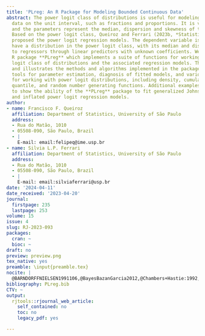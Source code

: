 ```yaml
---
title: 'PLreg: An R Package for Modeling Bounded Continuous Data'
abstract: The power logit class of distributions is useful for modeling continuous
  data on the unit interval, such as fractions and proportions. It is very flexible
  and the parameters represent the median, dispersion and skewness of the distribution.
  Based on the power logit class, Queiroz and Ferrari (2023b, *Statistical Modelling*)
  proposed the power logit regression models. The dependent variable is assumed to
  have a distribution in the power logit class, with its median and dispersion linked
  to regressors through linear predictors with unknown coefficients. We present the
  R package **PLreg** which implements a suite of functions for working with power
  logit class of distributions and the associated regression models. This paper describes
  and illustrates the methods and algorithms implemented in the package, including
  tools for parameter estimation, diagnosis of fitted models, and various helper functions
  for working with power logit distributions, including density, cumulative distribution,
  quantile, and random number generating functions. Additional examples are presented
  to show the ability of the **PLreg** package to fit generalized Johnson SB, log-log,
  and inflated power logit regression models.
author:
- name: Francisco F. Queiroz
  affiliation: Department of Statistics, University of São Paulo
  address:
  - Rua do Matão, 1010
  - 05508-090, São Paulo, Brazil
  - |
    E-mail: email:felipeq@ime.usp.br
- name: Silvia L.P. Ferrari
  affiliation: Department of Statistics, University of São Paulo
  address:
  - Rua do Matão, 1010
  - 05508-090, São Paulo, Brazil
  - |
    E-mail: email:silviaferrari@usp.br
date: '2024-04-11'
date_received: '2023-04-20'
journal:
  firstpage: 235
  lastpage: 253
volume: 15
issue: 4
slug: RJ-2023-093
packages:
  cran: ~
  bioc: ~
draft: no
preview: preview.png
tex_native: yes
preamble: \input{preamble.tex}
nocite: |
  @BARNDORFFNIELSEN1991106,@BayesBazanGarcia2012,@Chambers+Hastie:1992,@Chengetal2019,@daPazetal2019,@DunnSmyth,@FerrariCribariNeto2004,@GOMEZDENIZ201449,@Johnson1949,@Korkmaz2020,@LemonteBazan2016,@QueirozFerrari2022,@QueirozFerrari2023,@QueirozLemonte2021,@SchmitRoth1990,@Shou2022,@SmithsonShou2017,@Stasinopoulos+Rigby:2007,@ZeileisCroissant2010,@Zeileisetal2021,@ZHANGQIU2014,@ZhangQiuShi2016
bibliography: PLreg.bib
CTV: ~
output:
  rjtools::rjournal_web_article:
    self_contained: no
    toc: no
    legacy_pdf: yes

---
```

```{=latex}
\input{RJ-2023-093-src.tex}
```
